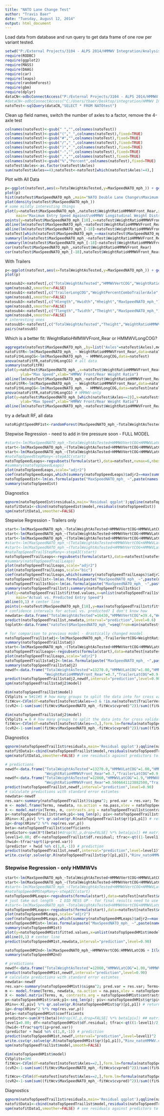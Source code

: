 ```yaml
---
title: "NATO Lane Change Test"
author: "Travis Baer"
date: "Tuesday, August 12, 2014"
output: html_document
---
```


Load data from database and run query to get data frame of one row per variant tested.

```r
setwd("P:/External Projects/3104 - ALPS 2014/HMMWV Integration/Analysis")
require(RODBC)
require(ggplot2)
require(MASS)
require(DAAG)
require(car)
require(leaps)
require(randomForest)
require(gbm)
require(dplyr)
dataCN<-odbcConnectAccess("P:/External Projects/3104 - ALPS 2014/HMMWV Integration/Data/HMMWV Integration Master Data Consolidated")
#dataCN<-odbcConnectAccess("C:/Users/tbaer/Desktop/integration/HMMWV Integration Master Data Consolidated")
natoTest<-sqlQuery(dataCN,"SELECT * FROM NATOtest")
```

Clean up field names, switch the number of axles to a factor, remove the 4-axle test
```r
colnames(natoTest)<-gsub(" ","",colnames(natoTest))
colnames(natoTest)<-gsub("(","_",colnames(natoTest),fixed=TRUE)
colnames(natoTest)<-gsub("#","",colnames(natoTest),fixed=TRUE)
colnames(natoTest)<-gsub("/","_",colnames(natoTest),fixed=TRUE)
colnames(natoTest)<-gsub(")","_",colnames(natoTest),fixed=TRUE)
colnames(natoTest)<-gsub("-","",colnames(natoTest),fixed=TRUE)
colnames(natoTest)<-gsub(",","",colnames(natoTest),fixed=TRUE)
colnames(natoTest)<-gsub("%","Percent",colnames(natoTest),fixed=TRUE)
natoTest$Axles<-as.factor(natoTest$Axles)
sum(natoTest$Axles==4);natoTest<-natoTest[which(natoTest$Axles!=4),]
```


Plot with All Data
```r
p<-ggplot(natoTest,aes(x=TotalWeightAsTested,y=MaxSpeedNATO_mph_)) + geom_point(aes(shape=Axles,colour=WeightPercentHMMWVRearAxle,size=HMMWVVertCOG)) + labs(y="Max Speed",x="Total Weight")  + ggtitle("Max NATO")
plot(p)
hist(natoTest$MaxSpeedNATO_mph_,main="NATO Double Lane Change\nMaximum Entry Speed",xlab="mph") # exported at 400 width
plot(density(natoTest$MaxSpeedNATO_mph_))
# some mildly interesting things
plot(y=natoTest$MaxSpeedNATO_mph_,natoTest$WeightRatioHMMWVFront_Rear,xlab="HMMWV Weight Ratio: Front-Axle to Rear-Axle",
     main="Maximum Entry Speed Against\nHMMWV Longitudinal Weight Distribution",ylab="Maximum Entry Speed (mph)",pch=16,col="black")
points(y=natoTest$MaxSpeedNATO_mph_[18],x=natoTest$WeightRatioHMMWVFront_Rear[18],col="royalblue",pch=16) # export at 500 - # darkorange is alt color
abline(lm(natoTest$MaxSpeedNATO_mph_~natoTest$WeightRatioHMMWVFront_Rear),lty=2)
abline(lm(natoTest$MaxSpeedNATO_mph_[-18]~natoTest$WeightRatioHMMWVFront_Rear[-18]),lty=4)
natoTest[which(natoTest$MaxSpeedNATO_mph_==max(natoTest$MaxSpeedNATO_mph_)),"TestReportFilename"]
summary(lm(natoTest$MaxSpeedNATO_mph_~natoTest$WeightRatioHMMWVFront_Rear))
summary(lm(natoTest$MaxSpeedNATO_mph_[-18]~natoTest$WeightRatioHMMWVFront_Rear[-18]))
cor(natoTest$MaxSpeedNATO_mph_,natoTest$WeightRatioHMMWVFront_Rear)
cor(natoTest$MaxSpeedNATO_mph_[-18],natoTest$WeightRatioHMMWVFront_Rear[-18])
```

With Trailers
```r
p<-ggplot(natoTest,aes(x=TotalWeightAsTested,y=MaxSpeedNATO_mph_)) + geom_point(aes(shape=Axles,colour=WeightPercentHMMWVRearAxle,size=TrailerVertCOG)) + labs(y="Max Speed",x="Total Weight")  + ggtitle("Max NATO")
plot(p)
```

```r
natosub2<-natoTest[,c("TotalWeightAsTested","HMMWVVertCOG","WeightRatioHMMWVFront_Rear","HMMWVLatCOG","MaxSpeedNATO_mph_")]
spm(natosub2,smoother=FALSE)
natosub1<-natoTest[,c("TrailerLongCOG","WeightPercentComboTrailerAxle","TrailerVertCOG","TrailerLatCOG","MaxSpeedNATO_mph_")] # Limited to Trailers
spm(natosub1,smoother=FALSE)
natosub3<-natoTest[,c("Hlength","Hwidth","Hheight","MaxSpeedNATO_mph_")]
spm(natosub3,smoother=FALSE)
natosub4<-natoTest[,c("Tlength","Twidth","Theight","MaxSpeedNATO_mph_")]
spm(natosub4,smoother=FALSE)
# interesting ones
natosub5<-natoTest[,c("TotalWeightAsTested","Theight","WeightRatioHMMWVFront_Rear","MaxSpeedNATO_mph_")]
pairs(natosub5)
```

Which is a better fit: WeightRatioHMMWVFront_Rear or HMMWVLongCOG?
```r
aggregate(natoTest$MaxSpeedNATO_mph_,by=list("Axles"=natoTest$Axles),mean)
natoFitFR<-lm(MaxSpeedNATO_mph_ ~ WeightRatioHMMWVFront_Rear,data=natoTest)
natoFitHLongCG<-lm(MaxSpeedNATO_mph_ ~ HMMWVLongCOG,data=natoTest)
anova(natoFitFR,natoFitHLongCG) # all data
summary(natoFitFR)
plot(y=natoTest$MaxSpeedNATO_mph_,x=natoTest$WeightRatioHMMWVFront_Rear,col="orange",pch=16,
       ylab="Max Speed",xlab="HMMWV Front/Rear Weight Ratio")
abline(lm(natoTest$MaxSpeedNATO_mph_~natoTest$WeightRatioHMMWVFront_Rear),col="blue",lwd=2)
natoFitFR<-lm(MaxSpeedNATO_mph_ ~ WeightRatioHMMWVFront_Rear,data=natoTest[natoTest$Axles==2,])
natoFitHLongCG<-lm(MaxSpeedNATO_mph_ ~ HMMWVLongCOG,data=natoTest[natoTest$Axles==2,])
anova(natoFitFR,natoFitHLongCG) # HMMWV-only
plot(y=natoTest$MaxSpeedNATO_mph_[which(natoTest$Axles==2)],x=natoTest$WeightRatioHMMWVFront_Rear[which(natoTest$Axles==2)],col="orange",pch=16,
       ylab="Max Speed",xlab="HMMWV Front/Rear Weight Ratio")
abline(lm(natoTest$MaxSpeedNATO_mph_~natoTest$WeightRatioHMMWVFront_Rear,data=natoTest[natoTest$Axles==2,]),col="blue",lwd=2)
```

try a default RF, all data
```r
natoRightSpeedRF1st<-randomForest(MaxSpeedNATO_mph_~TotalWeightAsTested+HMMWVVertCOG+HMMWVLatCOG+HMMWVLongCOG+WeightRatioHMMWVFront_Rear,data=natoTest)
```

Stepwise Regression  - need to add in tire pressure soon - FULL MODEL
```r
#start<-lm(MaxSpeedNATO_mph_~TotalWeightAsTested+HMMWVVertCOG+HMMWVLatCOG+HMMWVLongCOG+WeightRatioHMMWVFront_Rear+Hlength+Hwidth+Hheight,data=natoTest)
start<-lm(MaxSpeedNATO_mph_~(TotalWeightAsTested+HMMWVVertCOG+HMMWVLatCOG+HMMWVLongCOG+WeightRatioHMMWVFront_Rear)^2,data=natoTest)
start<-lm(MaxSpeedNATO_mph_~(TotalWeightAsTested+HMMWVVertCOG+HMMWVLatCOG+HMMWVLongCOG+WeightRatioHMMWVFront_Rear)^2+I(HMMWVLongCOG^2)+I(HMMWVLatCOG^2)+I(HMMWVVertCOG^2)+I(WeightRatioHMMWVFront_Rear^2)+I(log(HMMWVLongCOG))+I(log(HMMWVLatCOG))+I(log(HMMWVVertCOG))+I(log(WeightRatioHMMWVFront_Rear))+I(HMMWVLongCOG^2)+I(HMMWVLatCOG^1/2)+I(HMMWVVertCOG^1/2),data=natoTest)
#natoTopSpeedStepMany<-stepAIC(start)
natoTopSpeedLeaps<-regsubsets(formula(start),data=natoTest,nvmax=6,nbest=10,method="exhaustive")
#summary(natoTopSpeedLeaps)
plot(natoTopSpeedLeaps,scale="adjr2")
coef(natoTopSpeedLeaps,which(summary(natoTopSpeedLeaps)$adjr2==max(summary(natoTopSpeedLeaps)$adjr2))) # coefficients for the best model, still need to fit
natoTopSpeed1st<-lm(as.formula(paste("MaxSpeedNATO_mph_ ~",paste(names(coef(natoTopSpeedLeaps,which(summary(natoTopSpeedLeaps)$adjr2==max(summary(natoTopSpeedLeaps)$adjr2))))[-1],collapse="+"))) , data=natoTest)
summary(natoTopSpeed1st)
```

Diagnostics
```r
qqnorm(natoTopSpeed1st$residuals,main='Residual qqplot');qqline(natoTopSpeed1st$residuals)
natofitData1<-cbind(natoTopSpeed1st$model,residuals(natoTopSpeed1st))
spm(natofitData1,smoother=FALSE)
```


Stepwise Regression - Trailers only
```r
start<-lm(MaxSpeedNATO_mph_~TotalWeightAsTested+HMMWVVertCOG+HMMWVLatCOG+HMMWVLongCOG+WeightRatioHMMWVFront_Rear+Hlength+Hwidth+Hheight+TrailerVertCOG+TrailerLatCOG+TrailerLongCOG+Tlength+Twidth+Theight+WeightPercentComboTrailerAxle,data=natoTest[natoTest$Axles==3,])
start<-lm(MaxSpeedNATO_mph_~(TotalWeightAsTested+HMMWVVertCOG+HMMWVLatCOG+HMMWVLongCOG+WeightRatioHMMWVFront_Rear+Hlength+Hwidth+Hheight+TrailerVertCOG+TrailerLatCOG+TrailerLongCOG+Tlength+Twidth+WeightPercentComboTrailerAxle)^2,data=natoTest[natoTest$Axles==3,])
start<-lm(MaxSpeedNATO_mph_~(TotalWeightAsTested+HMMWVVertCOG+HMMWVLatCOG+HMMWVLongCOG+WeightRatioHMMWVFront_Rear+TrailerVertCOG+TrailerLatCOG+TrailerLongCOG+WeightPercentComboTrailerAxle+WeightRatioComboHMMWV_Trailer+WeightRatioComboTongueWeight_TrailerAxleWeight+WeightAsTestedTotalTrailerWeight)^2+I(HMMWVLongCOG^2)+I(HMMWVLatCOG^2)+I(HMMWVVertCOG^2)+I(TrailerLongCOG^2)+I(TrailerLatCOG^2)+I(TrailerVertCOG^2)+I(WeightRatioHMMWVFront_Rear^2)+I(WeightPercentComboTrailerAxle^2)+I(log(HMMWVLongCOG))+I(log(HMMWVLatCOG))+I(log(HMMWVVertCOG))+I(HMMWVLongCOG^1/2)+I(HMMWVLatCOG^1/2)+I(HMMWVVertCOG^1/2)+I(HMMWVVertCOG^1/2)+I(TrailerLongCOG^1/2)+I(TrailerLatCOG^1/2)+I(WeightPercentComboTrailerAxle^1/2),data=natoTest[natoTest$Axles==3,]) # can't do logs b/c 0
#start<-lm(MaxSpeedNATO_mph_~(TotalWeightAsTested+HMMWVVertCOG+HMMWVLatCOG+HMMWVLongCOG+WeightRatioHMMWVFront_Rear+TrailerVertCOG+TrailerLatCOG+TrailerLongCOG+WeightPercentComboTrailerAxle)^2+I(HMMWVLongCOG^1/2)+I(HMMWVLatCOG^1/2)+I(HMMWVVertCOG^1/2)+I(HMMWVVertCOG^1/2)+I(TrailerLongCOG^1/2)+I(TrailerLatCOG^1/2)+I(WeightPercentComboTrailerAxle^1/2)-HMMWVLongCOG:WeightRatioHMMWVFront_Rear,data=natoTest[natoTest$Axles==3,])
#start<-lm(MaxSpeedNATO_mph_~(TotalWeightAsTested+HMMWVVertCOG+HMMWVLatCOG+HMMWVLongCOG+WeightRatioHMMWVFront_Rear+TrailerVertCOG+TrailerLatCOG+TrailerLongCOG+WeightPercentComboTrailerAxle)^2-HMMWVLongCOG:WeightRatioHMMWVFront_Rear+I(HMMWVLongCOG^2)+I(HMMWVLatCOG^2)+I(HMMWVVertCOG^2)+I(TrailerLongCOG^2)+I(TrailerLatCOG^2)+I(TrailerVertCOG^2)+I(WeightRatioHMMWVFront_Rear^2)+I(WeightPercentComboTrailerAxle^2),data=natoTest[natoTest$Axles==3,])
#natoTopSpeedTrailStepMany<-stepAIC(start)
natoTopSpeedTrailLeaps<-regsubsets(formula(start),data=natoTest[natoTest$Axles==3,],nbest=10,nvmax=6,method="exhaustive",really.big=T)
#summary(natoTopSpeedTrailLeaps)
plot(natoTopSpeedTrailLeaps,scale="adjr2")
plot(natoTopSpeedTrailLeaps,scale="bic")
coef(natoTopSpeedTrailLeaps,which(summary(natoTopSpeedTrailLeaps)$adjr2==max(summary(natoTopSpeedTrailLeaps)$adjr2))) # coefficients for the best model, still need to fit
natoTopSpeedTrail1st<-lm(as.formula(paste("MaxSpeedNATO_mph_ ~",paste(names(coef(natoTopSpeedTrailLeaps,which(summary(natoTopSpeedTrailLeaps)$adjr2==max(summary(natoTopSpeedTrailLeaps)$adjr2))))[-1],collapse="+"))) , data=natoTest)
natoTopSpeedTrail1stbic<-lm(as.formula(paste("MaxSpeedNATO_mph_ ~",paste(names(coef(natoTopSpeedTrailLeaps,which(summary(natoTopSpeedTrailLeaps)$bic==min(summary(natoTopSpeedTrailLeaps)$bic))))[-1],collapse="+"))) , data=natoTest) # returns same model
summary(natoTopSpeedTrail1st);summary(natoTopSpeedTrail1stbic)
plot(y=natoTopSpeedTrail1st$fitted.values,x=unlist(natoTopSpeedTrail1st$model[1]),pch=16,xlab="Actual Speed",ylab="Model-Predicted Speed",
     main="Actual vs. Predicted Entry Speed")
abline(0,1) # center line
points(x=natoTest$MaxSpeedNATO_mph_[18],y=max(natoTopSpeedTrail1st$fitted.values),pch=16,col="royalblue")
# confidence intervals for actual vs. predicted? I don't know how
newdata<-data.frame("TotalWeightAsTested"=16430,"HMMWVVertCOG"=39.4,"WeightRatioHMMWVFront_Rear"=0.6,"Theight"=66,"TrailerLatCOG"=0,"WeightPercentComboTrailerAxle"=0.2,"HMMWVLongCOG"=46.8,"TrailerLongCOG"=8,"TrailerVertCOG"=33.6,"Twidth"=44,"HMMWVLatCOG"=0.03,"Hheight"=72,TrailerVertCOG=35)
predict(natoTopSpeedTrail1st,newdata,interval="prediction",level=0.6)
toplotX<-data.frame("natoTest$MaxSpeedNATO_mph_"=seq(from=min(natoTest$MaxSpeedNATO_mph_),to=max(natoTest$MaxSpeedNATO_mph_),by=0.1))

# for comparison to previous model - drastically changed moodel
natoTopSpeedTrail1stadj<-lm(MaxSpeedNATO_mph_~TrailerVertCOG+WeightRatioHMMWVFront_Rear+HMMWVVertCOG:WeightRatioHMMWVFront_Rear+TrailerVertCOG:HMMWVLongCOG+WeightRatioHMMWVFront_Rear:TrailerLatCOG,data=natoTest) 
summary(natoTopSpeedTrail1stadj)
start<-lm(MaxSpeedNATO_mph_~(TotalWeightAsTested+HMMWVVertCOG+HMMWVLatCOG+HMMWVLongCOG+WeightRatioHMMWVFront_Rear+TrailerVertCOG+TrailerLatCOG+TrailerLongCOG+WeightPercentComboTrailerAxle+WeightRatioComboHMMWV_Trailer+WeightRatioComboTongueWeight_TrailerAxleWeight+WeightAsTestedTotalTrailerWeight)^2+I(HMMWVLongCOG^2)+I(HMMWVLatCOG^2)+I(HMMWVVertCOG^2)+I(TrailerLongCOG^2)+I(TrailerLatCOG^2)+I(TrailerVertCOG^2)+I(WeightPercentComboTrailerAxle^2)+I(log(HMMWVLongCOG))+I(log(HMMWVVertCOG))+I(HMMWVLongCOG^1/2)+I(HMMWVLatCOG^1/2)+I(HMMWVVertCOG^1/2)+I(HMMWVVertCOG^1/2)+I(TrailerLongCOG^1/2)+I(TrailerLatCOG^1/2)+I(WeightPercentComboTrailerAxle^1/2),data=natoTest[natoTest$Axles==3,])# or an independent best subset
natoTopSpeedTrailLeaps<-regsubsets(formula(start),data=natoTest[natoTest$Axles==3,],nbest=10,nvmax=6,method="exhaustive",really.big=T)
plot(natoTopSpeedTrailLeaps,scale="adjr2")
natoTopSpeedTrail1stadj2<-lm(as.formula(paste("MaxSpeedNATO_mph_ ~",paste(names(coef(natoTopSpeedTrailLeaps,which(summary(natoTopSpeedTrailLeaps)$adjr2==max(summary(natoTopSpeedTrailLeaps)$adjr2))))[-1],collapse="+"))) , data=natoTest)
summary(natoTopSpeedTrail1stadj2)
newdf<-data.frame("TotalWeightAsTested"=13270.0,"HMMWVLatCOG"=1.00,"HMMWVLongCOG"=63.9,"HMMWVVertCOG"=37.2,"TrailerVertCOG"=46,"TrailerLongCOG"=9.6,
                  "WeightRatioHMMWVFront_Rear"=0.7,"TrailerLatCOG"=0.9,"WeightRatioComboHMMWV_Trailer"=2.6,WeightAsTestedTotalTrailerWeight=4107)
predict(natoTopSpeedTrail1stadj2,newdf,interval="prediction",level=0.90)
spm(natoTopSpeedTrail1stadj2$model)
```

```r
dim(natoTopSpeedTrail1st$model)
CVSplits = 5#11#5 # how many groups to split the data into for cross validation?
fitWcv<-CVlm(df=natoTest[natoTest$Axles==3 & !is.na(natoTest$TrailerVertCOG),],form.lm=formula(natoTopSpeedTrail1st),m=CVSplits) ## Cross Validation
(cvR2<-1-sum(sum((fitWcv$MaxSpeedNATO_mph_-fitWcv$cvpred)^2))/sum((fitWcv$MaxSpeedNATO_mph_-mean(fitWcv$MaxSpeedNATO_mph_))^2))

dim(natoTopSpeedTrail1stadj2$model)
CVSplits = 6 # how many groups to split the data into for cross validation?
fitWcv<-CVlm(df=natoTest[natoTest$Axles==3,],form.lm=formula(natoTopSpeedTrail1stadj2),m=CVSplits) ## Cross Validation
(cvR2<-1-sum(sum((fitWcv$MaxSpeedNATO_mph_-fitWcv$cvpred)^2))/sum((fitWcv$MaxSpeedNATO_mph_-mean(fitWcv$MaxSpeedNATO_mph_))^2))
```

Diagnostics
```r
qqnorm(natoTopSpeedTrail1st$residuals,main='Residual qqplot');qqline(natoTopSpeedTrail1st$residuals)
natofitData1<-cbind(natoTopSpeedTrail1st$model,residuals(natoTopSpeedTrail1st))
spm(natofitData1,smoother=FALSE) # see residuals against predictors to see if a transform makes sense
```

```r
# predictions
newdf<-data.frame("TotalWeightAsTested"=13270.0,"HMMWVLatCOG"=1.00,"HMMWVLongCOG"=63.9,"HMMWVVertCOG"=37.2,"TrailerVertCOG"=46,
                  "WeightRatioHMMWVFront_Rear"=0.7,"TrailerLatCOG"=0.9,"WeightRatioComboHMMWV_Trailer"=2.6)
newdf<-data.frame("TotalWeightAsTested"=12060,"HMMWVLatCOG"=1.9,"HMMWVLongCOG"=46.8,"HMMWVVertCOG"=39.4,"TrailerVertCOG"=33.6,
                  "WeightRatioHMMWVFront_Rear"=0.5606641123882500,"TrailerLatCOG"=0)
predict(natoTopSpeedTrail1st,newdf,interval="prediction",level=0.90)
# calculate predictions with standard error estimtes
newdata<-newdf
res.var<-summary(natoTopSpeedTrail1st)$sigma^2; pred.var = res.var; Terms<-delete.response(terms(natoTopSpeedTrail1st))
m <- model.frame(Terms, newdata, na.action = na.pass,xlev = natoTopSpeedTrail1st$xlevels)
X <- model.matrix(Terms, m, contrasts.arg = natoTopSpeedTrail1st$contrasts) 
p<-natoTopSpeedTrail1st$rank;p1<-seq_len(p); piv<-natoTopSpeedTrail1st$qr$pivot[p1]
XRinv<-X[,piv] %*% qr.solve(qr.R(natoTopSpeedTrail1st$qr)[p1,p1]) # returns something the dimension of X
ip<-drop(XRinv^2 %*% rep(res.var,p))
beta<-natoTopSpeedTrail1st$coefficients
predictor<-sum(X*t(beta))#drop(X[,p,drop=FALSE] %*% beta[piv]) ## matrix multiplication isn't working? it doesn't add terms together
level1=0.80; df<-natoTopSpeedTrail1st$df.residual; tfrac<-qt((1-level1)/2,df,lower.tail=FALSE)
(hwid<-tfrac*sqrt(ip+pred.var))
(predictor + hwid %o% c(1,0,-1)) # prediction
predict(natoTopSpeedTrail1st,newdf,interval="prediction",level=level1)^2
write.csv(qr.solve(qr.R(natoTopSpeedTrail1st$qr)[p1,p1]),"Rinv_natoHMMWVTrailer.csv")
```

### Stepwise Regression - only HMMWVs
```r
start<-lm(MaxSpeedNATO_mph_~TotalWeightAsTested+HMMWVVertCOG+HMMWVLatCOG+HMMWVLongCOG+WeightRatioHMMWVFront_Rear+Hlength+Hwidth+Hheight,data=natoTest[natoTest$Axles==2,])
start<-lm(MaxSpeedNATO_mph_~(TotalWeightAsTested+HMMWVVertCOG+HMMWVLatCOG+HMMWVLongCOG+WeightRatioHMMWVFront_Rear)^2+I(HMMWVLongCOG^2)+I(HMMWVLatCOG^2)+I(HMMWVVertCOG^2)+I(WeightRatioHMMWVFront_Rear^2)+I(log(HMMWVLongCOG))+I(log(HMMWVLatCOG))+I(log(HMMWVVertCOG))+I(log(WeightRatioHMMWVFront_Rear))+I(HMMWVLongCOG^2)+I(HMMWVLatCOG^1/2)+I(HMMWVVertCOG^1/2),data=natoTest[natoTest$Axles==2,])
#start<-lm(MaxSpeedNATO_mph_~(TotalWeightAsTested+HMMWVVertCOG+HMMWVLatCOG+HMMWVLongCOG+WeightRatioHMMWVFront_Rear)^2+I(HMMWVLongCOG^2)-HMMWVLongCOG:WeightRatioHMMWVFront_Rear,data=natoTest[natoTest$Axles==2,])
#natoTopSpeedHMStepMany<-stepAIC(start)
natoTopSpeedHMLeaps<-regsubsets(formula(start),data=natoTest[natoTest$Axles==2,],nvmax=2,nbest=8,method="exhaustive")
# just take out length - I DID MESS UP - for final results need to use Longitidinal COG
#start<-lm(MaxSpeedNATO_mph_~TotalWeightAsTested+HMMWVVertCOG+HMMWVLatCOG+WeightRatioHMMWVFront_Rear+Hwidth+Hheight,data=natoTest[natoTest$Axles==2,])#summary(natoTopSpeedHMLeaps)
natoTopSpeedHMLeaps<-regsubsets(formula(start),data=natoTest[natoTest$Axles==2,],nvmax=2,nbest=8,method="exhaustive")
plot(natoTopSpeedHMLeaps,scale="adjr2")
coef(natoTopSpeedHMLeaps,which(summary(natoTopSpeedHMLeaps)$adjr2==max(summary(natoTopSpeedHMLeaps)$adjr2))) # coefficients for the best model, still need to fit
natoTopSpeedHM1st<-lm(as.formula(paste("MaxSpeedNATO_mph_ ~",paste(names(coef(natoTopSpeedHMLeaps,which(summary(natoTopSpeedHMLeaps)$adjr2==max(summary(natoTopSpeedHMLeaps)$adjr2))))[-1],collapse="+"))) , data=natoTest[natoTest$Axles==2,])
summary(natoTopSpeedHM1st)
plot(y=natoTopSpeedHM1st$fitted.values,x=unlist(natoTopSpeedHM1st$model[1]))
abline(0,1) # center line
predict(natoTopSpeedHM1st,newdata,interval="prediction",level=0.90)

natoTopSpeedHM2nd<-lm(MaxSpeedNATO_mph_~HMMWVVertCOG:HMMWVLatCOG + I(log(WeightRatioHMMWVFront_Rear)),data=natoTest[natoTest$Axles==2,])
summary(natoTopSpeedHM2nd)
```

```r
# predictions
newdf<-data.frame("TotalWeightAsTested"=12060,"HMMWVLatCOG"=1.00,"HMMWVLongCOG"=63.9,"HMMWVVertCOG"=37.2)
predict(natoTopSpeedHM1st,newdf,interval="prediction",level=0.90)
# calculate predictions with standard error estimtes
newdata<-newdf
res.var<-summary(natoTopSpeedHM1st)$sigma^2; pred.var = res.var; Terms<-delete.response(terms(natoTopSpeedHM1st))
m <- model.frame(Terms, newdata, na.action = na.pass,xlev = natoTopSpeedHM1st$xlevels)
X <- model.matrix(Terms, m, contrasts.arg = natoTopSpeedHM1st$contrasts) 
p<-natoTopSpeedHM1st$rank;p1<-seq_len(p); piv<-natoTopSpeedHM1st$qr$pivot[p1]
XRinv<-X[,piv] %*% qr.solve(qr.R(natoTopSpeedHM1st$qr)[p1,p1]) # returns something the dimension of X
ip<-drop(XRinv^2 %*% rep(res.var,p))
beta<-natoTopSpeedHM1st$coefficients
predictor<-sum(X*t(beta))#drop(X[,p,drop=FALSE] %*% beta[piv]) ## matrix multiplication isn't working? it doesn't add terms together
level1=0.80; df<-natoTopSpeedHM1st$df.residual; tfrac<-qt((1-level1)/2,df,lower.tail=FALSE)
(hwid<-tfrac*sqrt(ip+pred.var))
(predictor + hwid %o% c(1,0,-1)) # prediction
predict(natoTopSpeedHM1st,newdf,interval="prediction",level=level1)^2
write.csv(qr.solve(qr.R(natoTopSpeedHM1st$qr)[p1,p1]),"Rinv_natoHMMWV.csv")
spm(natoTopSpeedTrail1st$model,smooth=FALSE)
```

```r
dim(natoTopSpeedHM1st$model)
CVSplits=3#6
fitWcv<-CVlm(df=natoTest[natoTest$Axles==2,],form.lm=formula(natoTopSpeedHM1st),m=CVSplits) ## Cross Validation
(cvR2<-1-sum(sum((fitWcv$MaxSpeedNATO_mph_-fitWcv$cvpred)^2))/sum((fitWcv$MaxSpeedNATO_mph_-mean(fitWcv$MaxSpeedNATO_mph_))^2))

fitWcv<-CVlm(df=natoTest[natoTest$Axles==2,],form.lm=formula(natoTopSpeedHM2nd),m=CVSplits) ## Cross Validation
(cvR2<-1-sum(sum((fitWcv$MaxSpeedNATO_mph_-fitWcv$cvpred)^2))/sum((fitWcv$MaxSpeedNATO_mph_-mean(fitWcv$MaxSpeedNATO_mph_))^2))
```

Diagnostics
```r
qqnorm(natoTopSpeedTrail1st$residuals,main='Residual qqplot');qqline(natoTopSpeedTrail1st$residuals)
natofitData1<-cbind(natoTopSpeedTrail1st$model,residuals(natoTopSpeedTrail1st))
spm(natofitData1,smoother=FALSE) # see residuals against predictors to see if a transform makes sense
```

